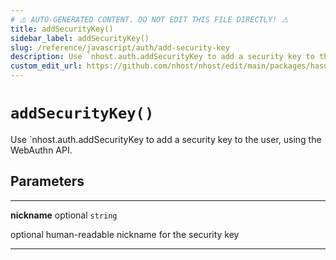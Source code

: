 ```yaml
---
# ⚠️ AUTO-GENERATED CONTENT. DO NOT EDIT THIS FILE DIRECTLY! ⚠️
title: addSecurityKey()
sidebar_label: addSecurityKey()
slug: /reference/javascript/auth/add-security-key
description: Use `nhost.auth.addSecurityKey to add a security key to the user, using the WebAuthn API.
custom_edit_url: https://github.com/nhost/nhost/edit/main/packages/hasura-auth-js/src/hasura-auth-client.ts#L413
---
```


# `addSecurityKey()`

Use `nhost.auth.addSecurityKey to add a security key to the user, using the WebAuthn API.

## Parameters

---

**<span className="parameter-name">nickname</span>** <span className="optional-status">optional</span> <code>string</code>

optional human-readable nickname for the security key

---
